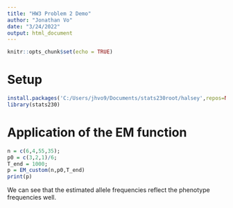 ```yaml
---
title: "HW3 Problem 2 Demo"
author: "Jonathan Vo"
date: "3/24/2022"
output: html_document
---
```


```r
knitr::opts_chunk$set(echo = TRUE)
```

# Setup

```r
install.packages('C:/Users/jhvo9/Documents/stats230root/halsey',repos=NULL,type="source")
library(stats230)
```

# Application of the EM function


```r
n = c(6,4,55,35);
p0 = c(3,2,1)/6;
T_end = 1000;
p = EM_custom(n,p0,T_end)
print(p)
```

We can see that the estimated allele frequencies reflect the phenotype frequencies well.
